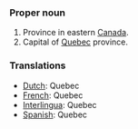 ===Proper noun===
#Province in eastern [[Canada]].
#Capital of [[Quebec]] province.

=== Translations ===
*[[Dutch]]: Quebec
*[[French]]: Quebec
*[[Interlingua]]: Quebec
*[[Spanish]]: Quebec